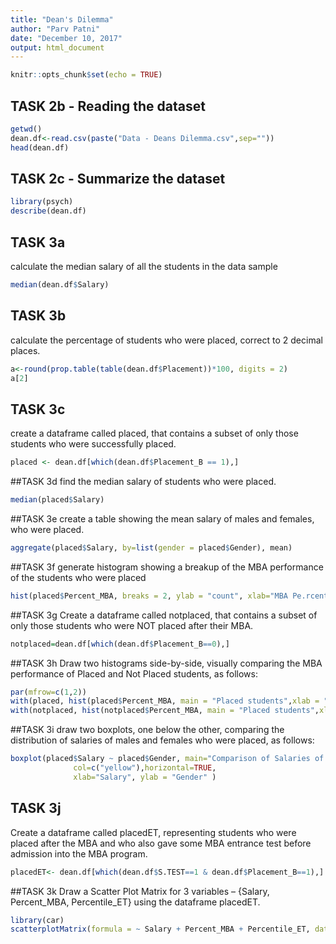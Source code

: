 ```yaml
---
title: "Dean's Dilemma"
author: "Parv Patni"
date: "December 10, 2017"
output: html_document
---
```


```r
knitr::opts_chunk$set(echo = TRUE)
```

## TASK 2b - Reading the dataset

```r
getwd()
dean.df<-read.csv(paste("Data - Deans Dilemma.csv",sep=""))
head(dean.df)
```
## TASK 2c - Summarize the dataset

```r
library(psych)
describe(dean.df)
```

## TASK 3a
calculate the median salary of all the students in the data sample

```r
median(dean.df$Salary)
```

## TASK 3b
calculate the percentage of students who were placed, correct to 2 decimal places.

```r
a<-round(prop.table(table(dean.df$Placement))*100, digits = 2)
a[2]
```


## TASK 3c
create a dataframe called placed, that contains a subset of only those students who were successfully placed. 

```r
placed <- dean.df[which(dean.df$Placement_B == 1),]
```

##TASK 3d
find the  median salary of students who were placed.

```r
median(placed$Salary)
```

##TASK 3e
create a table showing the mean salary of males and females, who were placed. 

```r
aggregate(placed$Salary, by=list(gender = placed$Gender), mean)
```

##TASK 3f
generate histogram showing a breakup of the MBA performance of the students who were placed

```r
hist(placed$Percent_MBA, breaks = 2, ylab = "count", xlab="MBA Pe.rcentage", main="MBA performence of placed students", col=c("lightgreen", "yellow", "pink"))
```
##TASK 3g
Create a dataframe called notplaced, that contains a subset of only those students who were NOT placed after their MBA.

```r
notplaced=dean.df[which(dean.df$Placement_B==0),]
```

##TASK 3h
Draw two histograms side-by-side, visually comparing the MBA performance of Placed and Not Placed students, as follows:

```r
par(mfrow=c(1,2))
with(placed, hist(placed$Percent_MBA, main = "Placed students",xlab = "MBA percentage",ylab="count", breaks = 2, col = "yellow"))
with(notplaced, hist(notplaced$Percent_MBA, main = "Placed students",xlab = "MBA percentage",ylab="count", breaks = 2, col = "skyblue"))
```
##TASK 3i
draw two boxplots, one below the other, comparing the distribution of salaries of males and females who were placed, as follows:

```r
boxplot(placed$Salary ~ placed$Gender, main="Comparison of Salaries of Males and Females",
              col=c("yellow"),horizontal=TRUE,
              xlab="Salary", ylab = "Gender" )
```

## TASK 3j
Create a dataframe called placedET, representing students who were placed after the MBA and who also gave some MBA entrance test before admission into the MBA program.  

```r
placedET<- dean.df[which(dean.df$S.TEST==1 & dean.df$Placement_B==1),]
```
##TASK 3k
Draw a Scatter Plot Matrix for 3 variables -- {Salary, Percent_MBA, Percentile_ET} using the dataframe placedET.

```r
library(car)
scatterplotMatrix(formula = ~ Salary + Percent_MBA + Percentile_ET, data = placedET, main = "Scatter Plot Matrix")
```